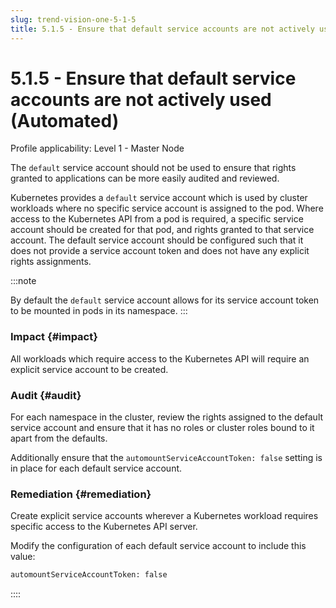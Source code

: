 ```yaml
---
slug: trend-vision-one-5-1-5
title: 5.1.5 - Ensure that default service accounts are not actively used (Automated)
---
```

# 5.1.5 - Ensure that default service accounts are not actively used (Automated)

Profile applicability: Level 1 - Master Node

The `default` service account should not be used to ensure that rights granted to applications can be more easily audited and reviewed.

Kubernetes provides a `default` service account which is used by cluster workloads where no specific service account is assigned to the pod. Where access to the Kubernetes API from a pod is required, a specific service account should be created for that pod, and rights granted to that service account. The default service account should be configured such that it does not provide a service account token and does not have any explicit rights assignments.

:::note

By default the `default` service account allows for its service account token to be mounted in pods in its namespace.
:::

### Impact {#impact}

All workloads which require access to the Kubernetes API will require an explicit service account to be created.

### Audit {#audit}

For each namespace in the cluster, review the rights assigned to the default service account and ensure that it has no roles or cluster roles bound to it apart from the defaults.

Additionally ensure that the `automountServiceAccountToken: false` setting is in place for each default service account.

### Remediation {#remediation}

Create explicit service accounts wherever a Kubernetes workload requires specific access to the Kubernetes API server.

Modify the configuration of each default service account to include this value:

```bash
automountServiceAccountToken: false
```
::::
